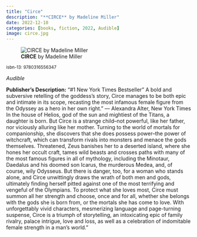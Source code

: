 ```yaml
---
title: "Circe"
description: "**CIRCE** by Madeline Miller"
date: 2022-12-10
categories: [books, fiction, 2022, Audible]
image: circe.jpg
---
```

![**CIRCE** by Madeline Miller](circe.jpg){fig-align="left"}

<sup>isbn-13: 9780316556347</sup>

*Audible*

**Publisher's Description:**
"#1 New York Times Bestseller " A bold and subversive retelling of the
goddess's story, Circe manages to be both epic and intimate in its scope,
recasting the most infamous female figure from the Odyssey as a hero in her
own right." --- Alexandra Alter, New York Times In the house of Helios, god
of the sun and mightiest of the Titans, a daughter is born. But Circe is a
strange child--not powerful, like her father, nor viciously alluring like
her mother. Turning to the world of mortals for companionship, she
discovers that she does possess power--the power of witchcraft, which can
transform rivals into monsters and menace the gods themselves. Threatened,
Zeus banishes her to a deserted island, where she hones her occult craft,
tames wild beasts and crosses paths with many of the most famous figures in
all of mythology, including the Minotaur, Daedalus and his doomed son
Icarus, the murderous Medea, and, of course, wily Odysseus. But there is
danger, too, for a woman who stands alone, and Circe unwittingly draws the
wrath of both men and gods, ultimately finding herself pitted against one
of the most terrifying and vengeful of the Olympians. To protect what she
loves most, Circe must summon all her strength and choose, once and for
all, whether she belongs with the gods she is born from, or the mortals she
has come to love. With unforgettably vivid characters, mesmerizing language
and page-turning suspense, Circe is a triumph of storytelling, an
intoxicating epic of family rivalry, palace intrigue, love and loss, as
well as a celebration of indomitable female strength in a man's world."